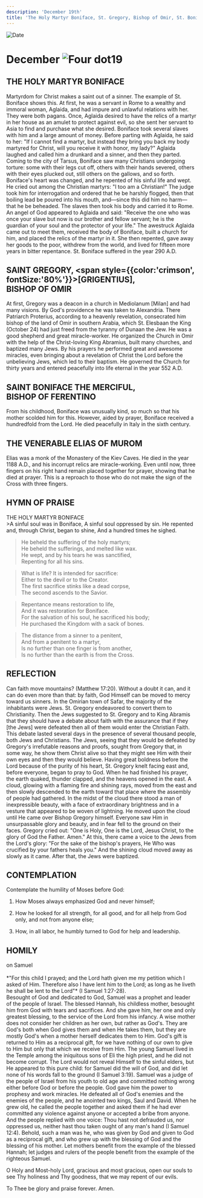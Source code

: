 ```yaml
---
description: 'December 19th'
title: 'The Holy Martyr Boniface, St. Gregory, Bishop of Omir, St. Boniface the Merciful, Bishop of Ferentino, Venerable Elias of Murom'
---
```


<CustomPaginator />
<RunningHead />

<Image src="/title-imprint.png" height={68} width={50} alt="Date" className="title-imprint"/>

# <div id="date">December <Image className="four-dot" src="/four-dot.png" height={15} width={15} alt="Four dot" />19</div>

## THE HOLY MARTYR BONIFACE

Martyrdom for Christ makes a saint out of a sinner. The example of St. Boniface shows this. At first, he was a servant in Rome to a wealthy and immoral woman, Aglaida, and had impure and unlawful relations with her. They were both pagans. Once, Aglaida desired to have the relics of a martyr in her house as an amulet to protect against evil, so she sent her servant to Asia to find and purchase what she desired. Boniface took several slaves with him and a large amount of money. Before parting with Aglaida, he said to her: "If I cannot find a martyr, but instead they bring you back my body martyred for Christ, will you receive it with honor, my lady?" Aglaida laughed and called him a drunkard and a sinner, and then they parted. Coming to the city of Tarsus, Boniface saw many Christians undergoing torture: some with their legs cut off, others with their hands severed, others with their eyes plucked out, still others on the gallows, and so forth. Boniface's heart was changed, and he repented of his sinful life and wept. He cried out among the Christian martyrs: "I too am a Christian!" The judge took him for interrogation and ordered that he be harshly flogged, then that boiling lead be poured into his mouth, and—since this did him no harm—that he be beheaded. The slaves then took his body and carried it to Rome. An angel of God appeared to Aglaida and said: "Receive the one who was once your slave but now is our brother and fellow servant; he is the guardian of your soul and the protector of your life." The awestruck Aglaida came out to meet them, received the body of Boniface, built a church for him, and placed the relics of the martyr in it. She then repented, gave away her goods to the poor, withdrew from the world, and lived for fifteen more years in bitter repentance. St. Boniface suffered in the year 290 A.D.

## SAINT GREGORY, <span style={{color:'crimson', fontSize:'80%'}}>[GRIGENTIUS]</span>,<br />BISHOP OF OMIR

At first, Gregory was a deacon in a church in Mediolanum [Milan] and had many visions. By God's providence he was taken to Alexandria. There Patriarch Proterius, according to a heavenly revelation, consecrated him bishop of the land of Omir in southern Arabia, which St. Elesbaan the King (October 24) had just freed from the tyranny of Dunaan the Jew. He was a good shepherd and great miracle-worker. He organized the Church in Omir with the help of the Christ-loving King Abramius, built many churches, and baptized many Jews. By his prayers he performed great and awesome miracles, even bringing about a revelation of Christ the Lord before the unbelieving Jews, which led to their baptism. He governed the Church for thirty years and entered peacefully into life eternal in the year 552 A.D.

## SAINT BONIFACE THE MERCIFUL,<br />BISHOP OF FERENTINO

From his childhood, Boniface was unusually kind, so much so that his mother scolded him for this. However, aided by prayer, Boniface received a hundredfold from the Lord. He died peacefully in Italy in the sixth century.

## THE VENERABLE ELIAS OF MUROM

Elias was a monk of the Monastery of the Kiev Caves. He died in the year 1188 A.D., and his incorrupt relics are miracle-working. Even until now, three fingers on his right hand remain placed together for prayer, showing that he died at prayer. This is a reproach to those who do not make the sign of the Cross with three fingers.


## HYMN OF PRAISE
<div style={{textAlign:'center', color:'crimson', fontWeight:'bold'}}>
THE HOLY MARTYR BONIFACE
</div>
>A sinful soul was in Boniface,  
A sinful soul oppressed by sin.  
He repented and, through Christ, began to shine,  
And a hundred times he sighed.  
  
>He beheld the suffering of the holy martyrs;  
He beheld the sufferings, and melted like wax.  
He wept, and by his tears he was sanctified,  
Repenting for all his sins.  
  
>What is life? It is intended for sacrifice:  
Either to the devil or to the Creator.  
The first sacrifice stinks like a dead corpse,  
The second ascends to the Savior.  
  
>Repentance means restoration to life,  
And it was restoration for Boniface.  
For the salvation of his soul, he sacrificed his body;  
He purchased the Kingdom with a sack of bones.  
  
>The distance from a sinner to a penitent,  
And from a penitent to a martyr,  
Is no further than one finger is from another,  
Is no further than the earth is from the Cross.  


## REFLECTION

Can faith move mountains? (Matthew 17:20). Without a doubt it can, and it can do even more than that: by faith, God Himself can be moved to mercy toward us sinners. In the Omirian town of Safar, the majority of the inhabitants were Jews. St. Gregory endeavored to convert them to Christianity. Then the Jews suggested to St. Gregory and to King Abramis that they should have a debate about faith with the assurance that if they [the Jews] were defeated then all of them would enter the Christian Faith. This debate lasted several days in the presence of several thousand people, both Jews and Christians. The Jews, seeing that they would be defeated by Gregory's irrefutable reasons and proofs, sought from Gregory that, in some way, he show them Christ alive so that they might see Him with their own eyes and then they would believe. Having great boldness before the Lord because of the purity of his heart, St. Gregory knelt facing east and, before everyone, began to pray to God. When he had finished his prayer, the earth quaked, thunder clapped, and the heavens opened in the east. A cloud, glowing with a flaming fire and shining rays, moved from the east and then slowly descended to the earth toward that place where the assembly of people had gathered. In the midst of the cloud there stood a man of inexpressible beauty, with a face of extraordinary brightness and in a vesture that appeared to be woven of lightning. He moved upon the cloud until He came over Bishop Gregory himself. Everyone saw Him in unsurpassable glory and beauty, and in fear fell to the ground on their faces. Gregory cried out: "One is Holy, One is the Lord, Jesus Christ, to the glory of God the Father. Amen." At this, there came a voice to the Jews from the Lord's glory: "For the sake of the bishop's prayers, He Who was crucified by your fathers heals you." And the shining cloud moved away as slowly as it came. After that, the Jews were baptized.


## CONTEMPLATION

Contemplate the humility of Moses before God:

1. How Moses always emphasized God and never himself;

2. How he looked for all strength, for all good, and for all help from God only, and not from anyone else;

3. How, in all labor, he humbly turned to God for help and leadership.


## HOMILY
<div style={{textAlign:'center', color:'crimson', fontWeight:'bold'}}>
on Samuel
</div>
<br />
<div style={{textAlign:'right'}}>
*"For this child I prayed; and the Lord hath given me my petition which I asked of Him. Therefore also I have lent him to the Lord; as long as he liveth he shall be lent to the Lord"* (I Samuel 1:27-28).
</div>
Besought of God and dedicated to God, Samuel was a prophet and leader of the people of Israel. The blessed Hannah, his childless mother, besought him from God with tears and sacrifices. And she gave him, her one and only greatest blessing, to the service of the Lord from his infancy. A wise mother does not consider her children as her own, but rather as God's. They are God's both when God gives them and when He takes them, but they are mostly God's when a mother herself dedicates them to Him. God's gift is returned to Him as a reciprocal gift, for we have nothing of our own to give to Him but only that which we receive from Him. The young Samuel lived in the Temple among the iniquitous sons of Eli the high priest, and he did not become corrupt. The Lord would not reveal Himself to the sinful elders, but He appeared to this pure child: for Samuel did the will of God, and did let none of his words fall to the ground (I Samuel 3:19). Samuel was a judge of the people of Israel from his youth to old age and committed nothing wrong either before God or before the people. God gave him the power to prophesy and work miracles. He defeated all of God's enemies and the enemies of the people, and he anointed two kings, Saul and David. When he grew old, he called the people together and asked them if he had ever committed any violence against anyone or accepted a bribe from anyone. And the people replied with one voice: Thou hast not defrauded us, nor oppressed us, neither hast thou taken ought of any man's hand (I Samuel 12:4). Behold, such a man was he, who was given by God and given to God as a reciprocal gift, and who grew up with the blessing of God and the blessing of his mother. Let mothers benefit from the example of the blessed Hannah; let judges and rulers of the people benefit from the example of the righteous Samuel. 

O Holy and Most-holy Lord, gracious and most gracious, open our souls to see Thy holiness and Thy goodness, that we may repent of our evils.

To Thee be glory and praise forever. Amen.


